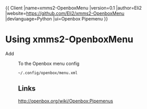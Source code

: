 {{
Client
|name=xmms2-OpenboxMenu
|version=0.1
|author=Eli2
|website=[https://github.com/Eli2/xmms2-OpenboxMenu https://github.com/Eli2/xmms2-OpenboxMenu]
|devlanguage=Python
|ui=Openbox Pipemenu
}}
=Using xmms2-OpenboxMenu =

Add
 <menu execute="/home/user/scripts/xmms2-OpenboxMenu.py" id="pipe-xmms2root" label="xmms"/>

To the Openbox menu config
 ~/.config/openbox/menu.xml

==Links==
http://openbox.org/wiki/Openbox:Pipemenus